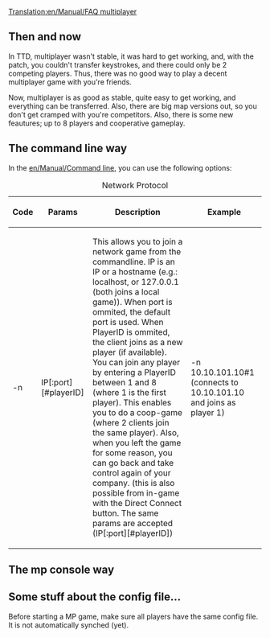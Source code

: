 [[Translation:en/Manual/FAQ multiplayer]]
== Then and now ==

In TTD, multiplayer wasn't stable, it was hard to get working, and, with the patch, you couldn't transfer keystrokes, and there could only be 2 competing players. Thus, there was no good way to play a decent multiplayer game with you're friends.

Now, multiplayer is as good as stable, quite easy to get working, and everything can be transferred. Also, there are big map versions out, so you don't get cramped with you're competitors. Also, there is some new feautures; up to 8 players and cooperative gameplay.

== The command line way ==

In the [[en/Manual/Command line]], you can use the following options:

{| border="1"
|+ Network Protocol
|-
! Code !! Params !! Description !! Example
|-
| -n || IP[:port][#playerID] || This allows you to join a network game from the commandline. IP is an IP or a hostname (e.g.: localhost, or 127.0.0.1 (both joins a local game)). When port is ommited, the default port is used. When PlayerID is ommited, the client joins as a new player (if available). You can join any player by entering a PlayerID between 1 and 8 (where 1 is the first player). This enables you to do a coop-game (where 2 clients join the same player). Also, when you left the game for some reason, you can go back and take control again of your company. (this is also possible from in-game with the Direct Connect button. The same params are accepted (IP[:port][#playerID]) || -n 10.10.101.10#1 (connects to 10.10.101.10 and joins as player 1)
|}

== The mp console way ==

== Some stuff about the config file... ==

Before starting a MP game, make sure all players have the same config file. It is not automatically synched (yet).
